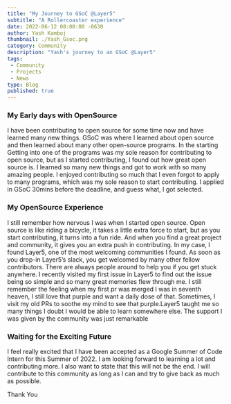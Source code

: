 ```yaml
---
title: "My Journey to GSoC @Layer5"
subtitle: "A Rollercoaster experience"
date: 2022-06-12 08:00:00 -0630
author: Yash Kamboj
thumbnail: ./Yash_Gsoc.png
category: Community
description: "Yash's journey to an GSoC @Layer5"
tags:
 - Community
 - Projects
 - News
type: Blog
published: true
---
```





<BlogWrapper>

### My Early days with OpenSource

I have been contributing to open source for some time now and have learned many new things. GSoC was where I learned about open source and then learned about many other open-source programs. In the starting Getting into one of the programs was my sole reason for contributing to open source, but as I started contributing, I found out how great open source is. I learned so many new things and got to work with so many amazing people. I enjoyed contributing so much that  I even forgot to apply to many programs, which was my sole reason to start contributing. I applied in GSoC 30mins before the deadline, and guess what, I got selected.

### My OpenSource Experience

I still remember how nervous I was when I started open source. Open source is like riding a bicycle, it takes a little extra force to start, but as you start contributing, it turns into a fun ride. And when you find a great project and community, it gives you an extra push in contributing. In my case, I found Layer5, one of the most welcoming communities I found. As soon as you drop-in Layer5’s slack, you get welcomed by many other fellow contributors. There are always people around to help you if you get stuck anywhere. I recently visited my first issue in Layer5 to find out the issue being so simple and so many great memories flew through me. I still remember the feeling when my first pr was merged I was in seventh heaven, I still love that purple and want a daily dose of that. Sometimes, I visit my old PRs to soothe my mind to see that purple.Layer5 taught me so many things I doubt I would be able to learn somewhere else. The support I was given by the community was just remarkable
 
### Waiting for the Exciting Future

I feel really excited that I have been accepted as a Google Summer of Code Intern for this Summer of 2022. I am looking forward to learning a lot and contributing more. I also want to state that this will not be the end. I will contribute to this community as long as I can and try to give back as much as possible.
 
Thank You


</BlogWrapper>

